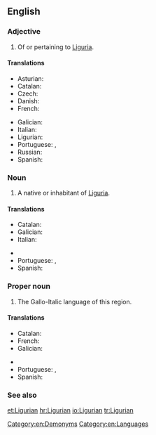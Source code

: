 ==English==
{{wikipedia}}

===Adjective===
{{en-adj}}

# Of or pertaining to [[Liguria]].

====Translations====
{{trans-top|Of or pertaining to Liguria}}
* Asturian: {{t|ast|ligur}}
* Catalan: {{t|ca|lígur}}
* Czech: {{t-|cs|ligurský}}
* Danish: {{t-|da|ligurisk}}
* French: {{t+|fr|ligurien}}
{{trans-mid}}
* Galician: {{t|gl|lígur}}
* Italian: {{t+|it|ligure}}
* Ligurian: {{tø|lij|lìgure}}
* Portuguese: {{t|pt|lígure}}, {{t|pt|ligúrio}}
* Russian: {{t-|ru|лигурский|sc=Cyrl}}
* Spanish: {{t|es|ligur}}
{{trans-bottom}}

===Noun===
{{en-noun}}

# A native or inhabitant of [[Liguria]].

====Translations====
{{trans-top|native or inhabitant}}
* Catalan: {{t|ca|lígur|m|f}}
* Galician: {{t|gl|lígur|m|f}}
* Italian: {{t+|it|ligure|m|f}}
{{trans-mid}}
* {{trreq|lij}}
* Portuguese: {{t|pt|lígure|m|f}}, {{t|pt|ligúrio|m}}
* Spanish: {{t|es|ligur|m|f}}
{{trans-bottom}}

===Proper noun===
{{en-proper noun}}

# The Gallo-Italic language of this region.

====Translations====
{{trans-top|language}}
* Catalan: {{t|ca|lígur|m}}
* French: {{t|fr|ligurien|m}}
* Galician: {{t|gl|lígur|m}}
{{trans-mid}}
* {{trreq|lij}}
* Portuguese: {{t|pt|lígure|m}}, {{t|pt|ligúrio|m}}
* Spanish: {{t|es|ligur}}
{{trans-bottom}}

===See also===
{{langcat}}

[[Category:en:Demonyms]]
[[Category:en:Languages]]

[[et:Ligurian]]
[[hr:Ligurian]]
[[io:Ligurian]]
[[tr:Ligurian]]